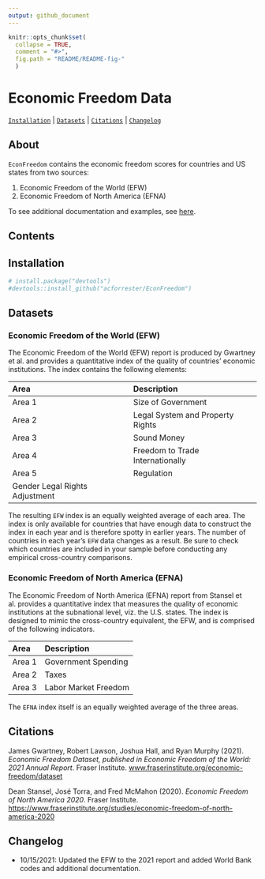 ```yaml
---
output: github_document
---
```


```r
knitr::opts_chunk$set(
  collapse = TRUE,
  comment = "#>",
  fig.path = "README/README-fig-"
  )
```

# Economic Freedom Data

[`Installation`](#installation) | [`Datasets`](#datasets) | [`Citations`](#citations) | [`Changelog`](#changelog)

## About

`EconFreedom` contains the economic freedom scores for countries and US states from 
two sources: 

1. Economic Freedom of the World (EFW) 
2. Economic Freedom of North America (EFNA)

To see additional documentation and examples, see [here](docs/index.html).

## Contents

## Installation

```r
# install.package("devtools")
#devtools::install_github("acforrester/EconFreedom")
```

## Datasets

### Economic Freedom of the World (EFW)

The Economic Freedom of the World (EFW) report is produced by Gwartney et al.
and provides a quantitative index of the quality of countries' economic 
institutions. The index contains the following elements:

| Area      | Description                       |
| :-------- | :-------------------------------- |
| Area 1    | Size of Government                |
| Area 2    | Legal System and Property Rights  |
| Area 3    | Sound Money                       |
| Area 4    | Freedom to Trade Internationally  |
| Area 5    | Regulation                        |
| Gender Legal Rights Adjustment                |

The resulting `EFW` index is an equally weighted average of each area. The index
is only available for countries that have enough data to construct the index in 
each year and is therefore spotty in earlier years. The number of countries in
each year's `EFW` data changes as a result. Be sure to check which countries are
included in your sample before conducting any empirical cross-country comparisons.

### Economic Freedom of North America (EFNA)

The Economic Freedom of North America (EFNA) report from Stansel et al. provides
a quantitative index that measures the quality of economic institutions at the 
subnational level, viz. the U.S. states.  The index is designed to mimic the
cross-country equivalent, the EFW, and is comprised of the following indicators.

| Area      | Description                       |
| :-------- | :-------------------------------- |
| Area 1    | Government Spending               |
| Area 2    | Taxes                             |
| Area 3    | Labor Market Freedom              |

The `EFNA` index itself is an equally weighted average of the three areas. 

## Citations

James Gwartney, Robert Lawson, Joshua Hall, and Ryan Murphy (2021). *Economic Freedom Dataset, published in Economic Freedom of the World: 2021 Annual Report*. Fraser Institute. [www.fraserinstitute.org/economic-freedom/dataset](www.fraserinstitute.org/economic-freedom/dataset)

Dean Stansel, José Torra, and Fred McMahon (2020). *Economic Freedom of North America 2020*. Fraser Institute. [https://www.fraserinstitute.org/studies/economic-freedom-of-north-america-2020](https://www.fraserinstitute.org/studies/economic-freedom-of-north-america-2020)

## Changelog

- 10/15/2021: Updated the EFW to the 2021 report and added World Bank codes and additional documentation.






